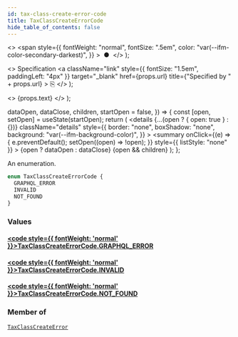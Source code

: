 ```yaml
---
id: tax-class-create-error-code
title: TaxClassCreateErrorCode
hide_table_of_contents: false
---
```


  <>
    <span
      style={{
        fontWeight: "normal",
        fontSize: ".5em",
        color: "var(--ifm-color-secondary-darkest)",
      }}
    >
      &nbsp;●&nbsp;
    </span>
  </>
);

  <>
    Specification
    <a
      className="link"
      style={{ fontSize: "1.5em", paddingLeft: "4px" }}
      target="\_blank"
      href={props.url}
      title={"Specified by " + props.url}
    >
      ⎘
    </a>
  </>
);

  <>
    <span className={props.class}>{props.text}</span>
  </>
);


  dataOpen,
  dataClose,
  children,
  startOpen = false,
}) => {
  const [open, setOpen] = useState(startOpen);
  return (
    <details
      {...(open ? { open: true } : {})}
      className="details"
      style={{
        border: "none",
        boxShadow: "none",
        background: "var(--ifm-background-color)",
      }}
    >
      <summary
        onClick={(e) => {
          e.preventDefault();
          setOpen((open) => !open);
        }}
        style={{ listStyle: "none" }}
      >
        {open ? dataOpen : dataClose}
      </summary>
      {open && children}
    </details>
  );
};

An enumeration.

```graphql
enum TaxClassCreateErrorCode {
  GRAPHQL_ERROR
  INVALID
  NOT_FOUND
}
```

### Values

#### [<code style={{ fontWeight: 'normal' }}>TaxClassCreateErrorCode.<b>GRAPHQL_ERROR</b></code>](#)

>

#### [<code style={{ fontWeight: 'normal' }}>TaxClassCreateErrorCode.<b>INVALID</b></code>](#)

>

#### [<code style={{ fontWeight: 'normal' }}>TaxClassCreateErrorCode.<b>NOT_FOUND</b></code>](#)

>

### Member of

[`TaxClassCreateError`](../../../api-reference/taxes/objects/tax-class-create-error) <Badge class="badge badge--secondary" text="object"/>
